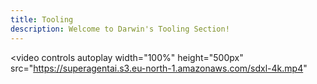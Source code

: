 ```yaml
---
title: Tooling
description: Welcome to Darwin's Tooling Section!
---
```




<Cards>
  <Card
    title="AlphaFold"
    icon="fa-solid fa-dna"
    href="/alphafold"
  />
  <Card
    title="RFDiffusion"
    icon="fa-solid fa-stream"
    href="/rfdiffusion"
  />
  <Card
    title="FASTQC"
    icon="fa-solid fa-network-wired"
    href="/fastqc"
  />
  <Card
    title="Cell Ranger"
    icon="fa-solid fa-toolbox"
    href="/cellranger"
  />
  <Card
    title="Seurat"
    icon="fa-solid fa-toolbox"
    href="/seurat"
  />
</Cards>

<video
  controls
  autoplay
  width="100%"
  height="500px"
  src="https://superagentai.s3.eu-north-1.amazonaws.com/sdxl-4k.mp4"
></video>
